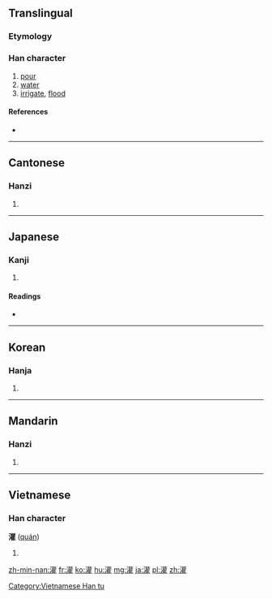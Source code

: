 {{also|潅}}
==Translingual==

===Etymology===
{{Han compound|水|雚|c1=s|c2=p|t1=water|ls=psc}}

===Han character===
{{Han char|rn=85|rad=水|as=18|sn=21|four=3411<sub>4</sub>|canj=水廿口土 (ETRG)}}

# [[pour]]
# [[water]]
# [[irrigate]], [[flood]]

====References====
* {{Han ref|kx=0662.350|dkj=18759|dj=1071.300|hdz=31786.130|uh=704C|ud=28748|bh=C4E9|bd=50409}}

----

==Cantonese==

===Hanzi===
{{yue-hanzi|jyut=|y=gun3}}

# {{defn|lang=yue|sort=水18}}

----

==Japanese==

===Kanji===
{{ja-kanji|grade=|rs=水18}}

# {{defn|lang=ja|sort=水18}}

====Readings====
* {{ja-readings|on=[[かん]] (kan)|kun=[[そそぐ]] (sosogu)}}

----

==Korean==

===Hanja===
{{ko-hanja|hangeul=관|eumhun=|rv=gwan|mr=kwan|y=kwan}}

# {{defn|lang=ko|sort=水18}}

----

==Mandarin==

===Hanzi===
{{cmn-hanzi|pin=[[guàn]] ([[guan4]])|wg=kuan<sup>4</sup>}}

# {{defn|lang=cmn|sort=水18}}

----

==Vietnamese==

===Han character===
'''灌''' ([[quán]])

# {{defn|lang=vi}}

[[Category:Vietnamese Han tu]]

[[zh-min-nan:灌]]
[[fr:灌]]
[[ko:灌]]
[[hu:灌]]
[[mg:灌]]
[[ja:灌]]
[[pl:灌]]
[[zh:灌]]
